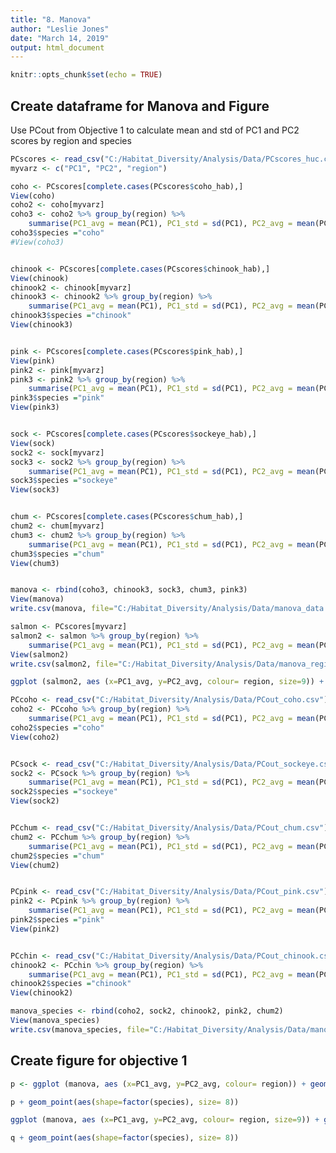 ```yaml
---
title: "8. Manova"
author: "Leslie Jones"
date: "March 14, 2019"
output: html_document
---
```


```r
knitr::opts_chunk$set(echo = TRUE)
```

## Create dataframe for Manova and Figure

Use PCout from Objective 1 to calculate mean and std of PC1 and PC2 scores by region and species

```r
PCscores <- read_csv("C:/Habitat_Diversity/Analysis/Data/PCscores_huc.csv")
myvarz <- c("PC1", "PC2", "region")

coho <- PCscores[complete.cases(PCscores$coho_hab),]
View(coho)
coho2 <- coho[myvarz]
coho3 <- coho2 %>% group_by(region) %>% 
    summarise(PC1_avg = mean(PC1), PC1_std = sd(PC1), PC2_avg = mean(PC2), PC2_std = sd(PC2))
coho3$species ="coho"
#View(coho3)


chinook <- PCscores[complete.cases(PCscores$chinook_hab),]
View(chinook)
chinook2 <- chinook[myvarz]
chinook3 <- chinook2 %>% group_by(region) %>% 
    summarise(PC1_avg = mean(PC1), PC1_std = sd(PC1), PC2_avg = mean(PC2), PC2_std = sd(PC2))
chinook3$species ="chinook"
View(chinook3)


pink <- PCscores[complete.cases(PCscores$pink_hab),]
View(pink)
pink2 <- pink[myvarz]
pink3 <- pink2 %>% group_by(region) %>% 
    summarise(PC1_avg = mean(PC1), PC1_std = sd(PC1), PC2_avg = mean(PC2), PC2_std = sd(PC2))
pink3$species ="pink"
View(pink3)


sock <- PCscores[complete.cases(PCscores$sockeye_hab),]
View(sock)
sock2 <- sock[myvarz]
sock3 <- sock2 %>% group_by(region) %>% 
    summarise(PC1_avg = mean(PC1), PC1_std = sd(PC1), PC2_avg = mean(PC2), PC2_std = sd(PC2))
sock3$species ="sockeye"
View(sock3)


chum <- PCscores[complete.cases(PCscores$chum_hab),]
chum2 <- chum[myvarz]
chum3 <- chum2 %>% group_by(region) %>% 
    summarise(PC1_avg = mean(PC1), PC1_std = sd(PC1), PC2_avg = mean(PC2), PC2_std = sd(PC2))
chum3$species ="chum"
View(chum3)


manova <- rbind(coho3, chinook3, sock3, chum3, pink3)
View(manova)
write.csv(manova, file="C:/Habitat_Diversity/Analysis/Data/manova_data.csv")

```

```r
salmon <- PCscores[myvarz]
salmon2 <- salmon %>% group_by(region) %>% 
    summarise(PC1_avg = mean(PC1), PC1_std = sd(PC1), PC2_avg = mean(PC2), PC2_std = sd(PC2))
View(salmon2)
write.csv(salmon2, file="C:/Habitat_Diversity/Analysis/Data/manova_region.csv")

ggplot (salmon2, aes (x=PC1_avg, y=PC2_avg, colour= region, size=9)) + geom_point()

```

```r
PCcoho <- read_csv("C:/Habitat_Diversity/Analysis/Data/PCout_coho.csv")
coho2 <- PCcoho %>% group_by(region) %>% 
    summarise(PC1_avg = mean(PC1), PC1_std = sd(PC1), PC2_avg = mean(PC2), PC2_std = sd(PC2))
coho2$species ="coho"
View(coho2)


PCsock <- read_csv("C:/Habitat_Diversity/Analysis/Data/PCout_sockeye.csv")
sock2 <- PCsock %>% group_by(region) %>% 
    summarise(PC1_avg = mean(PC1), PC1_std = sd(PC1), PC2_avg = mean(PC2), PC2_std = sd(PC2))
sock2$species ="sockeye"
View(sock2)


PCchum <- read_csv("C:/Habitat_Diversity/Analysis/Data/PCout_chum.csv")
chum2 <- PCchum %>% group_by(region) %>% 
    summarise(PC1_avg = mean(PC1), PC1_std = sd(PC1), PC2_avg = mean(PC2), PC2_std = sd(PC2))
chum2$species ="chum"
View(chum2)


PCpink <- read_csv("C:/Habitat_Diversity/Analysis/Data/PCout_pink.csv")
pink2 <- PCpink %>% group_by(region) %>% 
    summarise(PC1_avg = mean(PC1), PC1_std = sd(PC1), PC2_avg = mean(PC2), PC2_std = sd(PC2))
pink2$species ="pink"
View(pink2)


PCchin <- read_csv("C:/Habitat_Diversity/Analysis/Data/PCout_chinook.csv")
chinook2 <- PCchin %>% group_by(region) %>% 
    summarise(PC1_avg = mean(PC1), PC1_std = sd(PC1), PC2_avg = mean(PC2), PC2_std = sd(PC2))
chinook2$species ="chinook"
View(chinook2)

manova_species <- rbind(coho2, sock2, chinook2, pink2, chum2)
View(manova_species)
write.csv(manova_species, file="C:/Habitat_Diversity/Analysis/Data/manova_species.csv")

```


## Create figure for objective 1


```r
p <- ggplot (manova, aes (x=PC1_avg, y=PC2_avg, colour= region)) + geom_point()

p + geom_point(aes(shape=factor(species), size= 8))

ggplot (manova, aes (x=PC1_avg, y=PC2_avg, colour= region, size=9)) + geom_point()

q + geom_point(aes(shape=factor(species), size= 8))
```


